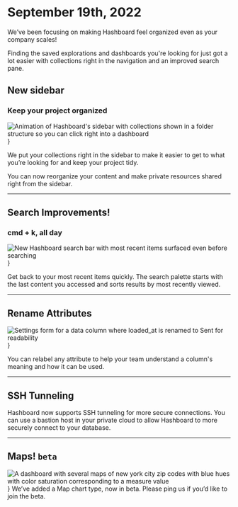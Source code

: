 # September 19th, 2022

We’ve been focusing on making Hashboard feel organized even as your company scales!

Finding the saved explorations and dashboards you're looking for just got a lot easier with collections right in the navigation and an improved search pane.

## New sidebar

### Keep your project organized

<img
  src="/product_updates/220919_sidenav.gif"
  alt="Animation of Hashboard's sidebar with collections shown in a folder structure so you can click right into a dashboard"
/>
}

We put your collections right in the sidebar to make it easier to get to what you’re looking for and keep your project tidy.

You can now reorganize your content and make private resources shared right from the sidebar.

---

## Search Improvements!

### cmd + k, all day

<img
  src="/product_updates/220919_searchbar.png"
  alt="New Hashboard search bar with most recent items surfaced even before searching"
/>
}

Get back to your most recent items quickly. The search palette starts with the last content you accessed and sorts results by most recently viewed.

---

## Rename Attributes

<img
  src="/product_updates/220919_rename.png"
  alt="Settings form for a data column where loaded_at is renamed to Sent for readability"
/>
}

You can relabel any attribute to help your team understand a column's meaning and how it can be used.

---

## SSH Tunneling

Hashboard now supports SSH tunneling for more secure connections. You can use a bastion host in your private cloud to allow Hashboard to more securely connect to your database.

---

## Maps! `beta`

<img
  src="/product_updates/220919_maps.png"
  alt="A dashboard with several maps of new york city zip codes with blue hues with color saturation corresponding to a measure value"
/>
} We’ve added a Map chart type, now in beta. Please ping us if you’d like to join
the beta.
